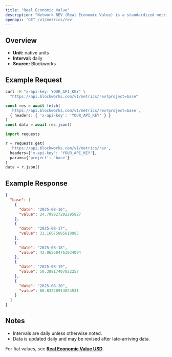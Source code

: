 ```yaml
---
title: "Real Economic Value"
description: "Network REV (Real Economic Value) is a standardized metric that tracks blockchain value accrual generated by user activity. REV consists of both in-protocol transaction fees and out-of-protocol tips that users pay for transaction execution, so it measures the monetary demand to transact onchain."
openapi: 'GET /v1/metrics/rev'
---
```


## Overview

- **Unit:** native units
- **Interval:** daily
- **Source:** Blockworks

## Example Request

<CodeGroup>

```bash cURL
curl -H "x-api-key: YOUR_API_KEY" \
  "https://api.blockworks.com/v1/metrics/rev?project=base"
```

```typescript TypeScript
const res = await fetch(
  'https://api.blockworks.com/v1/metrics/rev?project=base',
  { headers: { 'x-api-key': 'YOUR_API_KEY' } }
)
const data = await res.json()
```

```python Python
import requests

r = requests.get(
  'https://api.blockworks.com/v1/metrics/rev',
  headers={'x-api-key': 'YOUR_API_KEY'},
  params={'project': 'base'}
)
data = r.json()
```

</CodeGroup>

## Example Response

```json
{
  "base": [
    {
      "date": "2025-08-16",
      "value": 24.799827292295827
    },
    {
      "date": "2025-08-17",
      "value": 31.16675885818985
    },
    {
      "date": "2025-08-18",
      "value": 42.965604763034094
    },
    {
      "date": "2025-08-19",
      "value": 50.38817407822257
    },
    {
      "date": "2025-08-20",
      "value": 60.83220914024531
    }
  ]
}
```

## Notes
- Intervals are daily unless otherwise noted.
- Data is updated daily and may be revised after late-arriving data.


<Note>For fiat values, see **[Real Economic Value USD](./rev-usd)**.</Note>